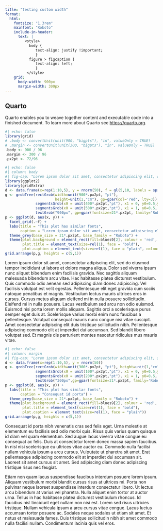 ```yaml
---
title: "testing custom width"
format:
  html: 
    fontsize: "1.3rem"
    mainfont: "Roboto"
    include-in-header:
      text: |
         <style>
           body {
              text-align: justify !important;
              }
           figure > figcaption {
              text-align: left;
              }
          </style>
    grid:
      body-width: 900px
      margin-width: 300px
---
```


## Quarto

Quarto enables you to weave together content and executable code into a finished document. To learn more about Quarto see <https://quarto.org>.

```r
#| echo: false
library(grid)
# .body <- convertUnit(unit(900, "bigpts"), "in", valueOnly = TRUE) 
# .margin <- convertUnit(unit(300, "bigpts"), "in", valueOnly = TRUE) 
.body <- 900 / 96
.margin <- 300 / 96
.px2pt <- 72/96
```

```r
#| echo: false
#| column: body
#| fig-cap: "Lorem ipsum dolor sit amet, consectetur adipiscing elit, sed do eiusmod tempor incididunt ut labore et dolore magna aliqua."
library(ggplot2)
library(gridExtra)
d <- data.frame(x=rep(1:10,5), y = rnorm(50), f = gl(5,10, labels = sprintf("this is column %s", 1:5)))
g <- grobTree(rectGrob(width=unit(900*.px2pt, "pt"), 
                       height=unit(1,"cm"), gp=gpar(col='red', lty=3)),
              segmentsGrob(x0 = unit(400*.px2pt,"pt"), x1 = 0, y0=0.5,y1=0.5, arrow = arrow()),
              segmentsGrob(x0 = unit(500*.px2pt,"pt"), x1 = 1, y0=0.5, y1=0.5, arrow = arrow()),
              textGrob("900px", gp=gpar(fontsize=21*.px2pt, family='Roboto')))
p <- ggplot(d, aes(x, y)) +
  facet_grid(.~f) +
  labs(title = "This plot has similar fonts",
       caption = "Lorem ipsum dolor sit amet, consectetur adipiscing elit, sed do eiusmod tempor incididunt ut") +
  theme_grey(base_size = 21*.px2pt, base_family = "Roboto") +
  theme(plot.background = element_rect(fill=blues9[2], colour = 'red', linewidth = 2, linetype = 3),
        plot.title = element_text(size=rel(1), face = "bold"),
        plot.caption = element_text(size=rel(1), face = "plain", colour = "grey50"))
grid.arrange(p,g, heights = c(5,1))
```

Lorem ipsum dolor sit amet, consectetur adipiscing elit, sed do eiusmod tempor incididunt ut labore et dolore magna aliqua. Dolor sed viverra ipsum nunc aliquet bibendum enim facilisis gravida. Nec sagittis aliquam malesuada bibendum arcu vitae. Hac habitasse platea dictumst vestibulum. Quis commodo odio aenean sed adipiscing diam donec adipiscing. Vel facilisis volutpat est velit egestas. Pellentesque elit eget gravida cum sociis natoque penatibus et magnis. Vestibulum lectus mauris ultrices eros in cursus. Cursus metus aliquam eleifend mi in nulla posuere sollicitudin. Eleifend mi in nulla posuere. Lacus vestibulum sed arcu non odio euismod. Euismod nisi porta lorem mollis aliquam. Sagittis orci a scelerisque purus semper eget duis at. Scelerisque varius morbi enim nunc faucibus a pellentesque. Volutpat consequat mauris nunc congue nisi vitae suscipit. Amet consectetur adipiscing elit duis tristique sollicitudin nibh. Pellentesque adipiscing commodo elit at imperdiet dui accumsan. Sed blandit libero volutpat sed. Et magnis dis parturient montes nascetur ridiculus mus mauris vitae.

```r
#| echo: false
#| column: margin
#| fig-cap: "Lorem ipsum dolor sit amet, consectetur adipiscing elit, sed do eiusmod tempor incididunt ut labore et dolore magna aliqua."
d <- data.frame(x=rep(1:10,5), y = rnorm(50))
g <- grobTree(rectGrob(width=unit(300*.px2pt, "pt"), height=unit(1,"cm"), gp=gpar(col='red', lty=3)),
              segmentsGrob(x0 = unit(100*.px2pt,"pt"), x1 = 0, y0=0.5,y1=0.5, arrow = arrow()),
              segmentsGrob(x0 = unit(200*.px2pt,"pt"), x1 = 1, y0=0.5, y1=0.5, arrow = arrow()),
              textGrob("300px",gp=gpar(fontsize=21*.px2pt, family='Roboto')))
p <- ggplot(d, aes(x, y)) +
  labs(title = "This plot has similar fonts",
       caption = "Consequat id porta") +
  theme_grey(base_size = 21*.px2pt, base_family = "Roboto") +
  theme(plot.background = element_rect(fill=blues9[2], colour = 'red', linewidth = 2, linetype = 3),
        plot.title = element_text(size=rel(1), face = "bold"),
        plot.caption = element_text(size=rel(1), face = "plain"))
grid.arrange(p,g, heights = c(5,1))
```

Consequat id porta nibh venenatis cras sed felis eget. Urna molestie at elementum eu facilisis sed odio morbi quis. Risus quis varius quam quisque id diam vel quam elementum. Sed augue lacus viverra vitae congue eu consequat ac felis. Duis at consectetur lorem donec massa sapien faucibus. In nisl nisi scelerisque eu ultrices vitae auctor eu. Commodo nulla facilisi nullam vehicula ipsum a arcu cursus. Vulputate ut pharetra sit amet. Erat pellentesque adipiscing commodo elit at imperdiet dui accumsan sit. Laoreet sit amet cursus sit amet. Sed adipiscing diam donec adipiscing tristique risus nec feugiat.

Etiam non quam lacus suspendisse faucibus interdum posuere lorem ipsum. Aliquam vestibulum morbi blandit cursus risus at ultrices mi. Porta non pulvinar neque laoreet suspendisse interdum consectetur libero. Ut lectus arcu bibendum at varius vel pharetra. Nulla aliquet enim tortor at auctor urna. Tellus in hac habitasse platea dictumst vestibulum rhoncus. Id faucibus nisl tincidunt eget nullam non nisi est. Lorem sed risus ultricies tristique. Nullam vehicula ipsum a arcu cursus vitae congue. Lacus luctus accumsan tortor posuere ac. Sodales neque sodales ut etiam sit amet. Et netus et malesuada fames. Duis tristique sollicitudin nibh sit amet commodo nulla facilisi nullam. Condimentum lacinia quis vel eros.

